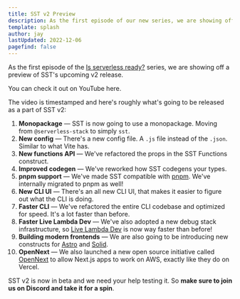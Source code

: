 ```yaml
---
title: SST v2 Preview
description: As the first episode of our new series, we are showing off a preview of SST's upcoming v2 release.
template: splash
author: jay
lastUpdated: 2022-12-06
pagefind: false
---
```


As the first episode of the [Is serverless ready?](https://isserverlessready.com) series, we are showing off a preview of SST's upcoming v2 release.

You can check it out on YouTube here.

<YouTube id="qEKUNZWbj-8" posterQuality="high" />

The video is timestamped and here's roughly what's going to be released as a part of SST v2:

1. **Monopackage** — SST is now going to use a monopackage. Moving from `@serverless-stack` to simply `sst`.
1. **New config** — There's a new config file. A `.js` file instead of the `.json`. Similar to what Vite has.
1. **New functions API** — We've refactored the props in the SST Functions construct.
1. **Improved codegen** — We've reworked how SST codegens your types.
1. **pnpm support** — We've made SST compatible with [pnpm](https://pnpm.io). We've internally migrated to pnpm as well!
1. **New CLI UI** — There's an all new CLI UI, that makes it easier to figure out what the CLI is doing.
1. **Faster CLI** — We've refactored the entire CLI codebase and optimized for speed. It's a lot faster than before.
1. **Faster Live Lambda Dev** — We've also adopted a new debug stack infrastructure, so [Live Lambda Dev](/docs/live/) is now way faster than before!
1. **Building modern frontends** — We are also going to be introducing new constructs for [Astro](https://astro.build) and [Solid](https://www.solidjs.com).
1. **OpenNext** — We also launched a new open source initiative called [OpenNext](https://open-next.js.org) to allow Next.js apps to work on AWS, exactly like they do on Vercel.

SST v2 is now in beta and we need your help testing it. So **make sure to join us on Discord and take it for a spin**.
